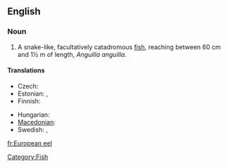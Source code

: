 ==English==
{{wikipedia}}

===Noun===
{{en-noun|sg=[[European]] [[eel]]}}

# A snake-like, facultatively catadromous [[fish]], reaching between 60 cm and 1½ m of length, ''Anguilla anguilla''.

====Translations====
{{trans-top|fish}}
* Czech: {{t+|cs|úhoř říční|m}}
* Estonian: {{t+|et|angerjas}}, {{t|fi|euroopa angerjas}}
* Finnish: {{t+|fi|ankerias}}
{{trans-mid}}
* Hungarian: {{t+|hu|angolna}}
* [[Macedonian]]: {{t|mk|јагула|f|tr=jágula|sc=Cyrl|xs=Macedonian}}
* Swedish: {{t+|sv|ål|c}}, {{t|sv|europeisk ål|c}}
{{trans-bottom}}

[[Category:Fish]]

[[fr:European eel]]